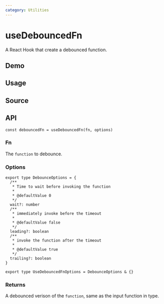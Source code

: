 ```yaml
---
category: Utilities
---
```


# useDebouncedFn


<HooksType category="Utilities" />

A React Hook that create a debounced function.

## Demo


<App />

## Usage



## Source


<Source />

## API

```tsx
const debouncedFn = useDebouncedFn(fn, options)
```

### Fn

The `function` to debounce.

### Options

```tsx
export type DebounceOptions = {
  /**
   * Time to wait before invoking the function
   *
   * @defaultValue 0
   */
  wait?: number
  /**
   * immediately invoke before the timeout
   *
   * @defaultValue false
   */
  leading?: boolean
  /**
   * invoke the function after the timeout
   *
   * @defaultValue true
   */
  trailing?: boolean
}

export type UseDebouncedFnOptions = DebounceOptions & {}
```

### Returns

A debounced verison of the `function`, same as the input function in type.
